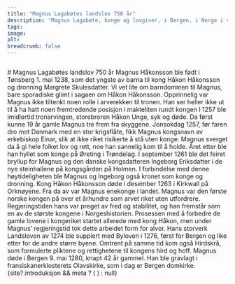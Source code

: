 ```yaml
---
title: "Magnus Lagabøtes landslov 750 år"
description: 'Magnus Lagabøte, konge og lovgiver, i Bergen, i Norge i verden'
tags:
image: 
alt: 
breadcrumb: false
---
```



<Image
    src='/images/logos/landslovbanner_750b.jpg'
    alt=""
    width={3500}
    height={1600}
    className="object-cover" 
/>
 
<Spacer height={10} />

<Container>
# Magnus Lagabøtes landslov 750 år
</Container>


<Container stil="firstletter text-left text-xl" columns={2} margin={10}>
Magnus Håkonsson ble født i Tønsberg 1. mai 1238, som det yngste av barna til kong Håkon Håkonsson og dronning Margrete Skulesdatter. Vi vet lite om barndommen til Magnus, bare sporadiske glimt i sagaen om Håkon Håkonsson. Opprinnelig var Magnus ikke tiltenkt noen rolle i arverekken til tronen. Han ser heller ikke ut til å ha hatt noen fremtredende posisjon i makteliten rundt kongen I 1257 ble imidlertid tronarvingen, storebroren Håkon Unge, syk og døde. Da først kunne 19 år gamle Magnus tre frem fra skyggene. Jonsokdag 1257, før faren dro mot Danmark med en stor krigsflåte, fikk Magnus kongsnavn av erkebiskop Einar, slik at ikke riket risikerte å stå uten konge. Magnus sverget da å gi hele folket lov og rett, noe han sannelig kom til å holde. Året etter ble han hyllet som konge på Øreting i Trøndelag. I september 1261 ble det feiret bryllup for Magnus og den danske kongsdatteren Ingeborg Eriksdatter i de nye steinhallene på kongsgården på Holmen. I forbindelse med denne høytideligheten ble Magnus og Ingeborg også kronet som konge og dronning. Kong Håkon Håkonsson døde i desember 1263 i Kirkwall på Orknøyene. Fra da av var Magnus enekonge i landet. Magnus var den første norske kongen på over et århundre som arvet riket uten utfordrere. Regjeringstiden hans var preget av fred og stabilitet, og han fremstår som en av de største kongene i Norgeshistorien. Prosessen med å forbedre de gamle lovene i kongeriket startet allerede med kong Håkon, men under Magnus’ regjeringstid tok dette arbeidet form for alvor. Hans storverk Landsloven av 1274 ble supplert med Byloven i 1276, først for Bergen og like etter for de andre større byene. Omtrent på samme tid kom også Hirdskrå, som formulerte pliktene og rettighetene til kongens hird og hoff. Magnus døde i Bergen 9. mai 1280, knapt 42 år gammel. Han ble gravlagt i fransiskanerklosterets Olavskirke, som i dag er Bergen domkirke.
</Container>

<Spacer height={30} />

<Container>
    {site?.introduksjon && meta ? (
    <SubTextsCards items={site.introduksjon} meta={meta}  />
  ) : null}
</Container>